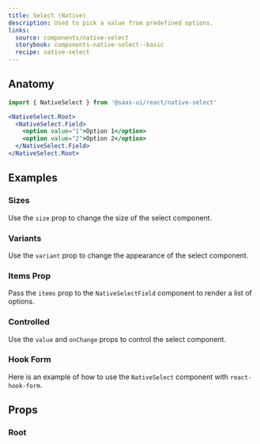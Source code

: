 ```yaml
---
title: Select (Native)
description: Used to pick a value from predefined options.
links:
  source: components/native-select
  storybook: components-native-select--basic
  recipe: native-select
---
```


<ExampleTabs name="native-select-basic" />

## Anatomy

```jsx
import { NativeSelect } from '@saas-ui/react/native-select'
```

```jsx
<NativeSelect.Root>
  <NativeSelect.Field>
    <option value="1">Option 1</option>
    <option value="2">Option 2</option>
  </NativeSelect.Field>
</NativeSelect.Root>
```

## Examples

### Sizes

Use the `size` prop to change the size of the select component.

<ExampleTabs name="native-select-with-sizes" />

### Variants

Use the `variant` prop to change the appearance of the select component.

<ExampleTabs name="native-select-with-variants" />

### Items Prop

Pass the `items` prop to the `NativeSelectField` component to render a list of
options.

<ExampleTabs name="native-select-with-items" />

### Controlled

Use the `value` and `onChange` props to control the select component.

<ExampleTabs name="native-select-controlled" />

### Hook Form

Here is an example of how to use the `NativeSelect` component with
`react-hook-form`.

<ExampleTabs name="native-select-with-hook-form" />

## Props

### Root

<PropTable component="NativeSelect" part="Root" />
